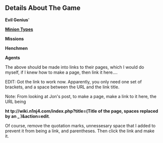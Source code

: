 == Details About The Game ==


'''Evil Genius''''


'''[http://wiki.n1nj4.com/index.php/List_of_Minion_Types Minion Types]'''


'''Missions'''


'''Henchmen'''


'''Agents'''


The above should be made into links to their pages, which I would do myself, if I knew how to make a page, then link it here....

EDIT: Got the link to work now. Apparently, you only need one set of brackets, and a space between the URL and the link title. 

Note: From looking at Jon's post, to make a page, make a link to it here, the URL being 

'''ht tp://wiki.n1nj4.com/index.php?title=(Title of the page, spaces replaced by an _ )&action=edit '''.
 
Of course, remove the quotation marks, unnessesary space that I added to prevent it from being a link, and parentheses. Then click the link and make it.